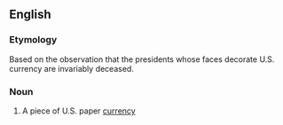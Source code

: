 ==English==

===Etymology===
Based on the observation that the presidents whose faces decorate U.S. currency are invariably deceased.

===Noun===
{{en-noun|sg=[[dead]] [[president]]}}

# {{US|slang}} A piece of U.S. paper [[currency]]